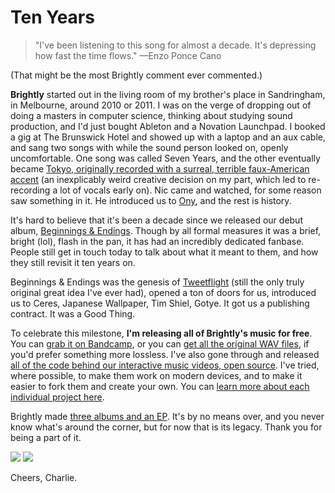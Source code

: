 # Ten Years

> "I've been listening to this song for almost a decade. It's depressing how fast the time flows."
> —Enzo Ponce Cano

(That might be the most Brightly comment ever commented.)

**Brightly** started out in the living room of my brother's place in Sandringham, in Melbourne, around 2010 or 2011. I was on the verge of dropping out of doing a masters in computer science, thinking about studying sound production, and I'd just bought Ableton and a Novation Launchpad. I booked a gig at The Brunswick Hotel and showed up with a laptop and an aux cable, and sang two songs with while the sound person looked on, openly uncomfortable. One song was called Seven Years, and the other eventually became [Tokyo, originally recorded with a surreal, terrible faux-American accent](https://www.youtube.com/watch?v=gA77r0aGtpM) (an inexplicably weird creative decision on my part, which led to re-recording a lot of vocals early on). Nic came and watched, for some reason saw something in it. He introduced us to [Ony](https://andreieremin.com/), and the rest is history.

It's hard to believe that it's been a decade since we released our debut album, [Beginnings & Endings](https://wearebrightly.bandcamp.com/album/beginnings-endings). Though by all formal measures it was a brief, bright (lol), flash in the pan, it has had an incredibly dedicated fanbase. People still get in touch today to talk about what it meant to them, and how they still revisit it ten years on.

Beginnings & Endings was the genesis of [Tweetflight](https://tweetflight.wearebrightly.com/) (still the only truly original great idea I've ever had), opened a ton of doors for us, introduced us to Ceres, Japanese Wallpaper, Tim Shiel, Gotye. It got us a publishing contract. It was a Good Thing.

To celebrate this milestone, **I'm releasing all of Brightly's music for free**. You can [grab it on Bandcamp](https://wearebrightly.bandcamp.com/), or you can [get all the original WAV files](https://github.com/superhighfives/brightly-releases), if you'd prefer something more lossless. I've also gone through and released [all of the code behind our interactive music videos, open source](https://github.com/superhighfives/brightly). I've tried, where possible, to make them work on modern devices, and to make it easier to fork them and create your own. You can [learn more about each individual project here](https://github.com/superhighfives/brightly).

Brightly made [three albums and an EP](https://wearebrightly.bandcamp.com/). It's by no means over, and you never know what's around the corner, but for now that is its legacy. Thank you for being a part of it.

<div className="max-w-xs">
  <img className="block dark:hidden" src="images/signature-dark.png" />
  <img className="hidden dark:block" src="images/signature-light.png" />
</div>

Cheers,
Charlie.
